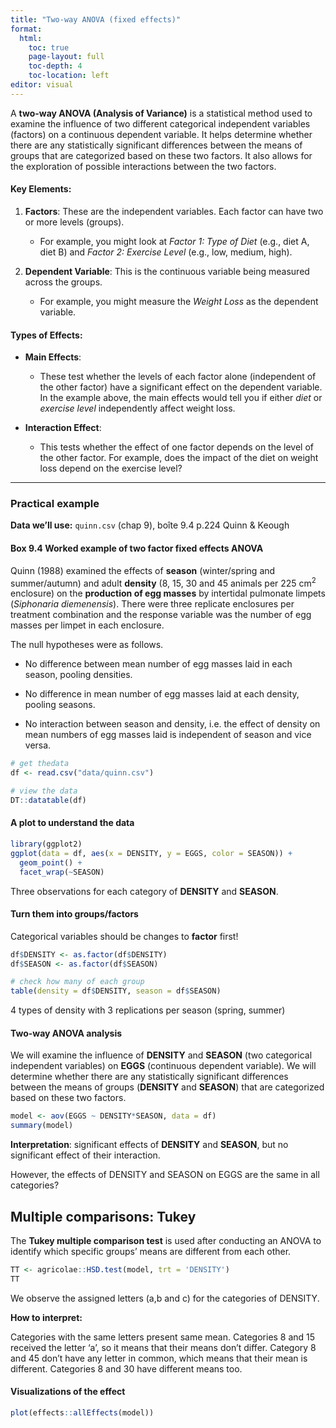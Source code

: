 ```yaml
---
title: "Two-way ANOVA (fixed effects)"
format: 
  html:
    toc: true
    page-layout: full
    toc-depth: 4
    toc-location: left          
editor: visual
---
```


A **two-way ANOVA (Analysis of Variance)** is a statistical method used to examine the influence of two different categorical independent variables (factors) on a continuous dependent variable. It helps determine whether there are any statistically significant differences between the means of groups that are categorized based on these two factors. It also allows for the exploration of possible interactions between the two factors.

#### Key Elements:

1.  **Factors**: These are the independent variables. Each factor can have two or more levels (groups).

    -   For example, you might look at *Factor 1: Type of Diet* (e.g., diet A, diet B) and *Factor 2: Exercise Level* (e.g., low, medium, high).

2.  **Dependent Variable**: This is the continuous variable being measured across the groups.

    -   For example, you might measure the *Weight Loss* as the dependent variable.

#### Types of Effects:

-   **Main Effects**:

    -   These test whether the levels of each factor alone (independent of the other factor) have a significant effect on the dependent variable. In the example above, the main effects would tell you if either *diet* or *exercise level* independently affect weight loss.

-   **Interaction Effect**:

    -   This tests whether the effect of one factor depends on the level of the other factor. For example, does the impact of the diet on weight loss depend on the exercise level?

------------------------------------------------------------------------

### Practical example

**Data we'll use:** `quinn.csv` (chap 9), boîte 9.4 p.224 Quinn & Keough

#### Box 9.4 Worked example of two factor fixed effects ANOVA

Quinn (1988) examined the effects of **season** (winter/spring and summer/autumn) and adult **density** (8, 15, 30 and 45 animals per 225 cm^2^ enclosure) on the **production of egg masses** by intertidal pulmonate limpets (*Siphonaria diemenensis*). There were three replicate enclosures per treatment combination and the response variable was the number of egg masses per limpet in each enclosure.

The null hypotheses were as follows.

-   No difference between mean number of egg masses laid in each season, pooling densities.

-   No difference in mean number of egg masses laid at each density, pooling seasons.

-   No interaction between season and density, i.e. the effect of density on mean numbers of egg masses laid is independent of season and vice versa.

```r
# get thedata
df <- read.csv("data/quinn.csv")
```

```r
# view the data
DT::datatable(df)
```

#### A plot to understand the data

```r
library(ggplot2)
ggplot(data = df, aes(x = DENSITY, y = EGGS, color = SEASON)) +
  geom_point() +
  facet_wrap(~SEASON)
```

Three observations for each category of **DENSITY** and **SEASON**.

#### Turn them into groups/factors

Categorical variables should be changes to **factor** first!

```r
df$DENSITY <- as.factor(df$DENSITY)
df$SEASON <- as.factor(df$SEASON)

# check how many of each group
table(density = df$DENSITY, season = df$SEASON)
```

4 types of density with 3 replications per season (spring, summer)

#### Two-way ANOVA analysis

We will examine the influence of **DENSITY** and **SEASON** (two categorical independent variables) on **EGGS** (continuous dependent variable). We will determine whether there are any statistically significant differences between the means of groups (**DENSITY** and **SEASON**) that are categorized based on these two factors.

```r

model <- aov(EGGS ~ DENSITY*SEASON, data = df)
summary(model)
```

**Interpretation**: significant effects of **DENSITY** and **SEASON**, but no significant effect of their interaction.

However, the effects of DENSITY and SEASON on EGGS are the same in all categories?

## Multiple comparisons: Tukey

The **Tukey multiple comparison test** is used after conducting an ANOVA to identify which specific groups' means are different from each other.

```r
TT <- agricolae::HSD.test(model, trt = 'DENSITY')
TT
```

We observe the assigned letters (a,b and c) for the categories of DENSITY.

**How to interpret:**

Categories with the same letters present same mean. Categories 8 and 15 received the letter 'a', so it means that their means don't differ. Category 8 and 45 don't have any letter in common, which means that their mean is different. Categories 8 and 30 have different means too.

#### Visualizations of the effect

```r
plot(effects::allEffects(model))
```
